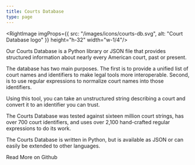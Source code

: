 ```yaml
---
title: Courts Database
type: page
---
```


<RightImage imgProps={{
  src: "/images/icons/courts-db.svg",
  alt: "Court Database logo"
}} height="h-32" width="w-1/4"/>

<p className="lead">Our Courts Database is a Python library or JSON file that provides structured information about nearly every American court, past or present.</p>

The database has two main purposes. The first is to provide a unified list of court names and identifiers to make legal tools more interoperable. Second, is to use regular expressions to normalize court names into those identifiers.

Using this tool, you can take an unstructured string describing a court and convert it to an identifier you can trust.

The Courts Database was tested against sixteen million court strings, has over 700 court identifiers, and uses over 2,100 hand-crafted regular expressions to do its work.

The Courts Database is written in Python, but is available as JSON or can easily be extended to other languages.

<div className="text-center">
  <PurpleButton href="https://github.com/freelawproject/courts-db" size="lg">Read More on Github</PurpleButton>
</div>
